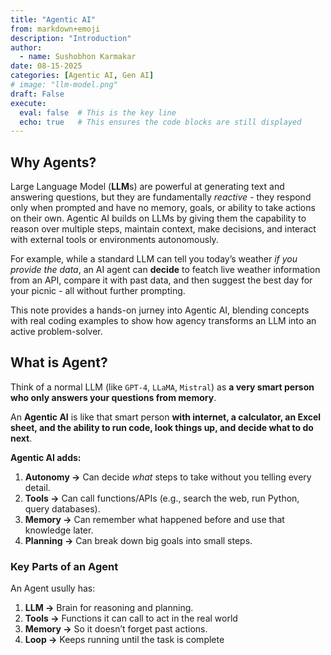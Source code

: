 ```yaml
---
title: "Agentic AI"
from: markdown+emoji
description: "Introduction"
author:
  - name: Sushobhon Karmakar 
date: 08-15-2025
categories: [Agentic AI, Gen AI]
# image: "llm-model.png"
draft: False
execute:
  eval: false  # This is the key line
  echo: true   # This ensures the code blocks are still displayed
---
```


## Why Agents?
Large Language Model (**LLM**s) are powerful at generating text and answering questions, but they are fundamentally *reactive* - they respond only when prompted and have no memory, goals, or ability to take actions on their own. Agentic AI builds on LLMs by giving them the capability to reason over multiple steps, maintain context, make decisions, and interact with external tools or environments autonomously.

For example, while a standard LLM can tell you today's weather *if you provide the data*, an AI agent can **decide** to featch live weather information from an API, compare it with past data, and then suggest the best day for your picnic - all without further prompting.

This note provides a hands-on jurney into Agentic AI, blending concepts with real coding examples to show how agency transforms an LLM into an active problem-solver.

## What is Agent?

Think of a normal LLM (like `GPT-4`, `LLaMA`, `Mistral`) as **a very smart person who only answers your questions from memory**.

An **Agentic AI** is like that smart person **with internet, a calculator, an Excel sheet, and the ability to run code, look things up, and decide what to do next**.

**Agentic AI adds:**

1. **Autonomy →** Can decide *what* steps to take without you telling every detail.
2. **Tools →** Can call functions/APIs (e.g., search the web, run Python, query databases).
3. **Memory →** Can remember what happened before and use that knowledge later.
4. **Planning →** Can break down big goals into small steps.

### Key Parts of an Agent
An Agent usully has:

  1. **LLM →** Brain for reasoning and planning.
  2. **Tools →** Functions it can call to act in the real world
  3. **Memory →** So it doesn’t forget past actions.
  4. **Loop →** Keeps running until the task is complete
